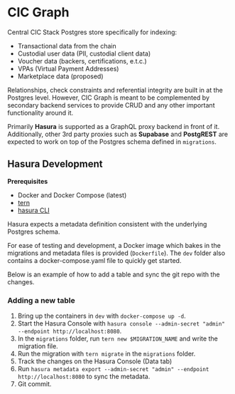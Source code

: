 # CIC Graph

Central CIC Stack Postgres store specifically for indexing:

- Transactional data from the chain
- Custodial user data (PII, custodial client data)
- Voucher data (backers, certifications, e.t.c.)
- VPAs (Virtual Payment Addresses)
- Marketplace data (proposed)

Relationships, check constraints and referential integrity are built in at the Postgres level. However, CIC Graph is meant to be complemented by secondary backend services to provide CRUD and any other important functionality around it.

Primarily **Hasura** is supported as a GraphQL proxy backend in front of it. Additionally, other 3rd party proxies such as **Supabase** and **PostgREST** are expected to work on top of the Postgres schema defined in `migrations`.

## Hasura Development

**Prerequisites**

- Docker and Docker Compose (latest)
- [tern](https://github.com/jackc/tern)
- [hasura CLI](https://hasura.io/docs/latest/hasura-cli/install-hasura-cli/)

Hasura expects a metadata definition consistent with the underlying Postgres schema.

For ease of testing and development, a Docker image which bakes in the migrations and metadata files is provided (`Dockerfile`). The `dev` folder also contains a docker-compose.yaml file to quickly get started.

Below is an example of how to add a table and sync the git repo with the changes.

### Adding a new table

1. Bring up the containers in `dev` with `docker-compose up -d`.
2. Start the Hasura Console with `hasura console --admin-secret "admin" --endpoint http://localhost:8080`.
3. In the `migrations` folder, run `tern new $MIGRATION_NAME` and write the migration file.
4. Run the migration with `tern migrate` in the `migrations` folder.
5. Track the changes on the Hasura Console (Data tab)
6. Run `hasura metadata export --admin-secret "admin" --endpoint http://localhost:8080` to sync the metadata.
7. Git commit.